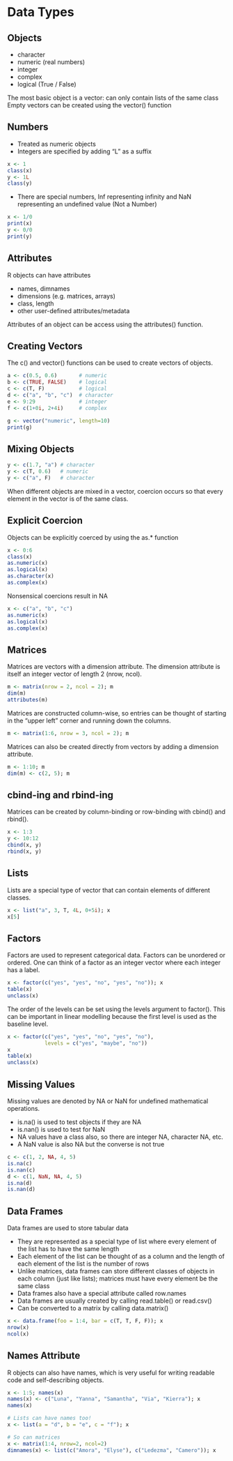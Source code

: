 Data Types
===================

Objects
-------

* character
* numeric (real numbers)
* integer
* complex
* logical (True / False)

The most basic object is a vector: can only contain lists of the same class
Empty vectors can be created using the vector() function

Numbers
-------

* Treated as numeric objects
* Integers are specified by adding "L" as a suffix

```r
x <- 1
class(x)
y <- 1L
class(y)
```

* There are special numbers, Inf representing infinity and NaN representing an undefined value (Not a Number)

```r
x <- 1/0
print(x)
y <- 0/0
print(y)
```

Attributes
----------

R objects can have attributes

* names, dimnames
* dimensions (e.g. matrices, arrays)
* class, length
* other user-defined attributes/metadata

Attributes of an object can be access using the attributes() function.

Creating Vectors
-----------------

The c() and vector() functions can be used to create vectors of objects.

```r
a <- c(0.5, 0.6)       # numeric
b <- c(TRUE, FALSE)    # logical
c <- c(T, F)           # logical
d <- c("a", "b", "c")  # character
e <- 9:29              # integer
f <- c(1+0i, 2+4i)     # complex

g <- vector("numeric", length=10)
print(g)
```

Mixing Objects
-------------------

```r
y <- c(1.7, "a") # character
y <- c(T, 0.6)   # numeric
y <- c("a", F)   # character
```

When different objects are mixed in a vector, coercion occurs so that every element in the vector is of the same class.

Explicit Coercion
-------------------

Objects can be explicitly coerced by using the as.* function

```r
x <- 0:6
class(x)
as.numeric(x)
as.logical(x)
as.character(x)
as.complex(x)
```

Nonsensical coercions result in NA

```r
x <- c("a", "b", "c")
as.numeric(x)
as.logical(x)
as.complex(x)
```

Matrices
----------

Matrices are vectors with a dimension attribute. The dimension attribute is itself an integer vector of length 2 (nrow, ncol).

```r
m <- matrix(nrow = 2, ncol = 2); m
dim(m)
attributes(m)
```

Matrices are constructed column-wise, so entries can be thought of starting in the “upper left” corner and running down the columns.

```r
m <- matrix(1:6, nrow = 3, ncol = 2); m
```

Matrices can also be created directly from vectors by adding a dimension attribute.

```r
m <- 1:10; m
dim(m) <- c(2, 5); m
```

cbind-ing and rbind-ing
--------------------------

Matrices can be created by column-binding or row-binding with cbind() and rbind().

```r
x <- 1:3
y <- 10:12
cbind(x, y)
rbind(x, y)
```

Lists
--------

Lists are a special type of vector that can contain elements of different classes.

```r
x <- list("a", 3, T, 4L, 0+5i); x
x[5]
```

Factors
----------

Factors are used to represent categorical data. Factors can be unordered or ordered. One can think of a factor as an integer vector where each integer has a label.

```r
x <- factor(c("yes", "yes", "no", "yes", "no")); x
table(x)
unclass(x)
```

The order of the levels can be set using the levels argument to factor(). This can be important in linear modelling because the first level is used as the baseline level.

```r
x <- factor(c("yes", "yes", "no", "yes", "no"),
            levels = c("yes", "maybe", "no"))
x
table(x)
unclass(x)
```

Missing Values
-----------------

Missing values are denoted by NA or NaN for undefined mathematical operations.

* is.na() is used to test objects if they are NA
* is.nan() is used to test for NaN
* NA values have a class also, so there are integer NA, character NA, etc.
* A NaN value is also NA but the converse is not true

```r
c <- c(1, 2, NA, 4, 5)
is.na(c)
is.nan(c)
d <- c(1, NaN, NA, 4, 5)
is.na(d)
is.nan(d)
```

Data Frames
--------------

Data frames are used to store tabular data

* They are represented as a special type of list where every element of the list has to have the same length
* Each element of the list can be thought of as a column and the length of each element of the list is the number of rows
* Unlike matrices, data frames can store different classes of objects in each column (just like lists); matrices must have every element be the same class
* Data frames also have a special attribute called row.names
* Data frames are usually created by calling read.table() or read.csv()
* Can be converted to a matrix by calling data.matrix()

```r
x <- data.frame(foo = 1:4, bar = c(T, T, F, F)); x
nrow(x)
ncol(x)
```

Names Attribute
-----------------

R objects can also have names, which is very useful for writing readable code and self-describing objects.

```r
x <- 1:5; names(x)
names(x) <- c("Luna", "Yanna", "Samantha", "Via", "Kierra"); x
names(x)

# Lists can have names too!
x <- list(a = "d", b = "e", c = "f"); x

# So can matrices
x <- matrix(1:4, nrow=2, ncol=2)
dimnames(x) <- list(c("Amora", "Elyse"), c("Ledezma", "Camero")); x
```
